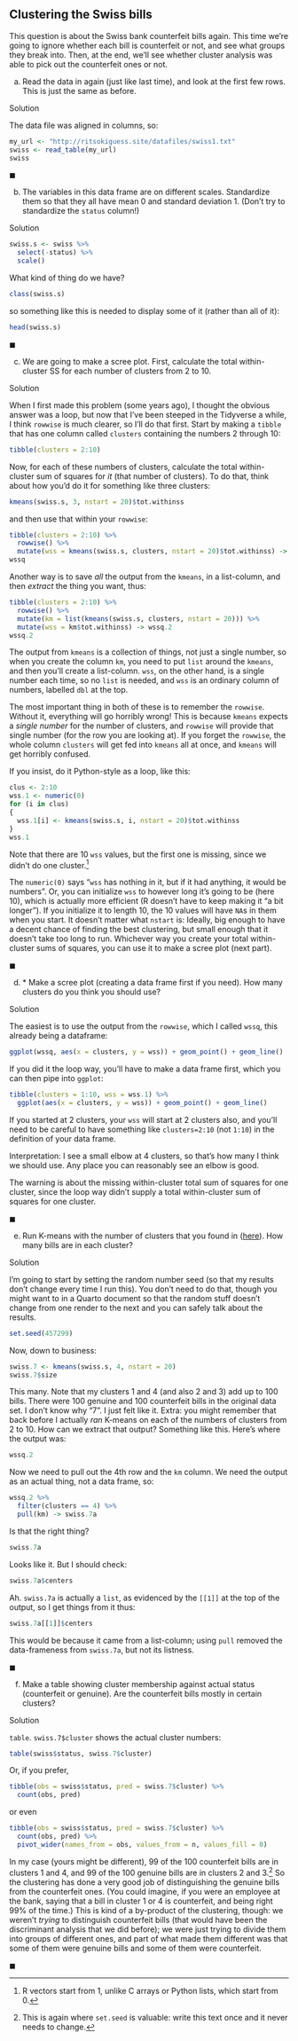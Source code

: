 ##  Clustering the Swiss bills


This question is about the Swiss bank counterfeit bills
again. This time we're going to ignore whether each bill is
counterfeit or not, and see what groups they break into. Then, at
the end, we'll see whether cluster analysis was able to pick out the
counterfeit ones or not.


(a) Read the data in again (just like last time), and look at
the first few rows. This is just the same as before.
 
Solution


The data file was aligned in columns, so:

```r
my_url <- "http://ritsokiguess.site/datafiles/swiss1.txt"
swiss <- read_table(my_url)
swiss
```

       
$\blacksquare$

(b) The variables in this data frame are on different
scales. Standardize them so that they all have mean 0 and standard
deviation 1. (Don't try to standardize the `status` column!)
 
Solution


```r
swiss.s <- swiss %>%
  select(-status) %>%
  scale()
```

    

What kind of thing do we have?

```r
class(swiss.s)
```

 

so something like this is needed to display some of it (rather than
all of it):

```r
head(swiss.s)
```

 
 
$\blacksquare$

(c) We are going to make a scree plot. First, calculate the total
within-cluster SS for each number of clusters from 2 to 10.
 
Solution

 
When I first made this problem (some years ago),
I thought the obvious answer was a loop, but now that I've been
steeped in the Tidyverse a while, I think `rowwise` is much
clearer, so I'll do that first.
Start by making a `tibble` that has one column called `clusters` containing the numbers 2 through 10:

```r
tibble(clusters = 2:10)
```

 
Now, for each of these numbers of clusters, calculate the total within-cluster sum of squares for *it* (that number of clusters). To do that, think about how you'd do it for something like three clusters:

```r
kmeans(swiss.s, 3, nstart = 20)$tot.withinss
```

 

and then use that within your `rowwise`:

```r
tibble(clusters = 2:10) %>%
  rowwise() %>% 
  mutate(wss = kmeans(swiss.s, clusters, nstart = 20)$tot.withinss) -> wssq
wssq
```

 

Another way is to save *all* the output from the `kmeans`, in a list-column, and then *extract* the thing you want, thus:

```r
tibble(clusters = 2:10) %>%
  rowwise() %>% 
  mutate(km = list(kmeans(swiss.s, clusters, nstart = 20))) %>%
  mutate(wss = km$tot.withinss) -> wssq.2
wssq.2
```

The output from `kmeans` is a collection of things, not just a single number, so when you create the column `km`, you need to put `list` around the `kmeans`, and then you'll create a list-column. `wss`, on the other hand, is a single number each time, so no `list` is needed, and `wss` is an ordinary column of numbers, labelled `dbl` at the top. 

The most important thing in both of these is to remember the `rowwise`. Without it, everything will go horribly wrong! This is because `kmeans` expects a *single number* for the number of clusters, and `rowwise` will provide that single number (for the row you are looking at). If you forget the `rowwise`, the whole column `clusters` will get fed into `kmeans` all at once, and `kmeans` will get horribly confused.
 
 
If you insist, do it Python-style as a loop, like this:      

```r
clus <- 2:10
wss.1 <- numeric(0)
for (i in clus)
{
  wss.1[i] <- kmeans(swiss.s, i, nstart = 20)$tot.withinss
}
wss.1
```

       

Note that there are 10 `wss` values, but the first one is
missing, since we didn't do one cluster.^[R vectors start from  1, unlike C arrays or Python lists, which start from 0.]

The `numeric(0)` says "`wss` has nothing in it, but if it had anything, it would be numbers". Or, you can initialize
`wss` to however long it's going to be (here 10), which is
actually more efficient (R doesn't have to keep making it 
"a bit longer"). If you initialize it to length 10, the 10 values will have
`NA`s in them when you start.
It doesn't matter what `nstart` is: Ideally, big enough to have a decent
chance of finding the best clustering, but small enough that it
doesn't take too long to run.
Whichever way you create your total within-cluster sums of squares, you can use it to make a scree plot (next part). 

 
$\blacksquare$

(d) <a name="part:howmany">*</a> Make a scree plot (creating a data frame
first if you need). How many clusters do you think you
should use?
 
Solution


The easiest is to use the output from the `rowwise`,
which I called `wssq`, this already being a dataframe:

```r
ggplot(wssq, aes(x = clusters, y = wss)) + geom_point() + geom_line()
```

       
If you did it the loop way, you'll have to make a data frame
first, which you can then pipe into `ggplot`:

```r
tibble(clusters = 1:10, wss = wss.1) %>%
  ggplot(aes(x = clusters, y = wss)) + geom_point() + geom_line()
```

       
If you started at 2 clusters, your `wss` will start at 2
clusters also, and you'll need to be careful to have something like
`clusters=2:10` (not `1:10`) in the definition of your
data frame. 

Interpretation: I see a small elbow at 4 clusters, so that's how many I think we
should use. Any place you can reasonably see an elbow is good.

The warning is about the missing within-cluster total sum of squares
for one cluster, since the loop way didn't supply a total
within-cluster sum of squares for one cluster.
 
$\blacksquare$

(e) Run K-means with the number of clusters that you found in
(<a href="#part:howmany">here</a>). How many bills are in each cluster?
 
Solution



I'm going to start by setting the random number seed (so that
my results don't change every time I run this). You don't need
to do that, though you might want to in a Quarto document so that the random stuff doesn't change from one render to the next and you can safely talk about the results.

```r
set.seed(457299)
```



Now, down to business:

```r
swiss.7 <- kmeans(swiss.s, 4, nstart = 20)
swiss.7$size
```

       
This many. Note that my clusters 1 and 4 (and also 2 and 3) add up to
100 bills. There were 100 genuine and 100 counterfeit bills in the
original data set.
I don't know why "7". I just felt like it.
Extra: you might remember that back before I actually *ran*
K-means on each of the numbers of clusters from 2 to 10. How can we
extract that output? Something like this. Here's where the output was:

```r
wssq.2
```

 

Now we need to pull out the 4th row and the `km` column. We need the output as an actual thing, not a data frame, so:

```r
wssq.2 %>%
  filter(clusters == 4) %>%
  pull(km) -> swiss.7a
```

 

Is that the right thing?

```r
swiss.7a
```

 

Looks like it. But I should check:

```r
swiss.7a$centers
```

 

Ah. `swiss.7a` is actually a `list`, as evidenced by the `[[1]]` at the top of the output, so I get things from it thus:

```r
swiss.7a[[1]]$centers
```

 

This would be because it came from a list-column; using `pull` removed the data-frameness from `swiss.7a`, but not its listness.
 
$\blacksquare$

(f) Make a table showing cluster membership against actual
status (counterfeit or genuine). Are the counterfeit bills mostly
in certain clusters?
 
Solution


`table`. `swiss.7$cluster` shows the actual
cluster numbers:

```r
table(swiss$status, swiss.7$cluster)
```

       

Or, if you prefer,

```r
tibble(obs = swiss$status, pred = swiss.7$cluster) %>%
  count(obs, pred)
```

 

or even

```r
tibble(obs = swiss$status, pred = swiss.7$cluster) %>%
  count(obs, pred) %>%
  pivot_wider(names_from = obs, values_from = n, values_fill = 0)
```

 

In my case (yours might be different), 99 of the 100 counterfeit bills
are in clusters 1 and 4, and 99 of the 100 genuine bills are in
clusters 2 and 3.^[This is again where `set.seed` is  valuable: write this text once and it never needs to change.] So the
clustering has done a very good job of distinguishing the genuine
bills from the counterfeit ones. (You could imagine, if you were an
employee at the bank, saying that a bill in cluster 1 or 4 is
counterfeit, and being right 99\% of the time.) This is kind of a
by-product of the clustering, though: we weren't *trying* to
distinguish counterfeit bills (that would have been the discriminant
analysis that we did before); we were just trying to divide them into
groups of different ones, and part of what made them different was
that some of them were genuine bills and some of them were
counterfeit.
 
$\blacksquare$



